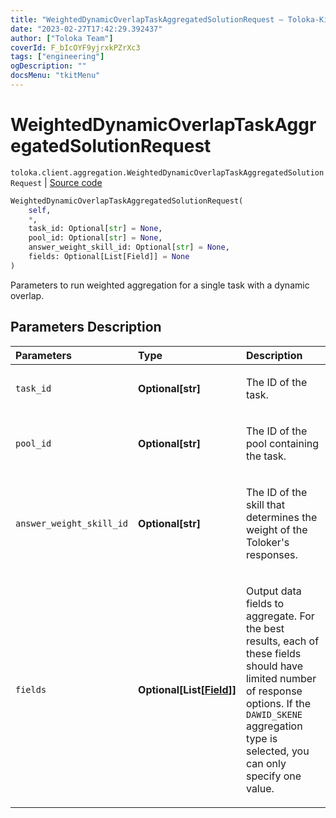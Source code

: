 ```yaml
---
title: "WeightedDynamicOverlapTaskAggregatedSolutionRequest — Toloka-Kit | Toloka documentation"
date: "2023-02-27T17:42:29.392437"
author: ["Toloka Team"]
coverId: F_bIcOYF9yjrxkPZrXc3
tags: ["engineering"]
ogDescription: ""
docsMenu: "tkitMenu"
---
```


# WeightedDynamicOverlapTaskAggregatedSolutionRequest
`toloka.client.aggregation.WeightedDynamicOverlapTaskAggregatedSolutionRequest` | [Source code](https://github.com/Toloka/toloka-kit/blob/v1.1.4/src/client/aggregation.py#L65)

```python
WeightedDynamicOverlapTaskAggregatedSolutionRequest(
    self,
    *,
    task_id: Optional[str] = None,
    pool_id: Optional[str] = None,
    answer_weight_skill_id: Optional[str] = None,
    fields: Optional[List[Field]] = None
)
```

Parameters to run weighted aggregation for a single task with a dynamic overlap.

## Parameters Description

| Parameters | Type | Description |
| :----------| :----| :-----------|
`task_id`|**Optional\[str\]**|<p>The ID of the task.</p>
`pool_id`|**Optional\[str\]**|<p>The ID of the pool containing the task.</p>
`answer_weight_skill_id`|**Optional\[str\]**|<p>The ID of the skill that determines the weight of the Toloker&#x27;s responses.</p>
`fields`|**Optional\[List\[[Field](/docs/toloka-kit/reference/toloka.client.aggregation.WeightedDynamicOverlapTaskAggregatedSolutionRequest.Field)\]\]**|<p>Output data fields to aggregate. For the best results, each of these fields should have limited number of response options. If the `DAWID_SKENE` aggregation type is selected, you can only specify one value.</p>